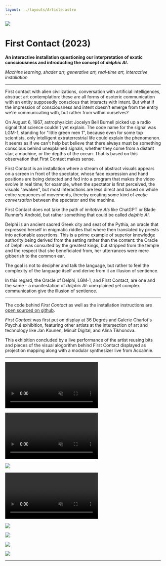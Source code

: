 ```yaml
---
layout: ../layouts/Article.astro
---
```



![](../media/first-contact/cover.png)

# First Contact (2023)

**An interactive installation questioning our interpretation of exotic consciousness and introducting the concept of _delphic AI_.**

_Machine learning, shader art, generative art, real-time art, interactive installation_

---

First contact with alien civilizations, conversation with artificial intelligences, abstract art contemplation: these are all forms of esoteric communication with an entity supposedly conscious that interacts with intent. But what if the impression of consciousness and intent doesn't emerge from the entity we're communicating with, but rather from within ourselves?

On August 6, 1967, astrophysicist Jocelyn Bell Burnell picked up a radio signal that science couldn't yet explain. The code name for the signal was LGM-1, standing for "little green men 1", because even for some top scientists, only intelligent extraterrestrial life could explain the phenomenon. It seems as if we can't help but believe that there always must be something conscious behind unexplained signals, whether they come from a distant star, a machine, or the depths of the ocean. That is based on this observation that First Contact makes sense.

First Contact is an installation where a stream of abstract visuals appears on a screen in front of the spectator, whose face expression and hand positions are being detected and fed into a program that makes the video evolve in real time; for example, when the spectator is first perceived, the visuals "awaken", but most interactions are less direct and based on whole entire sequences of movements, thereby creating some kind of _exotic conversation_ between the spectator and the machine.

First Contact does not take the path of _imitative AIs_ like ChatGPT or Blade Runner's Android, but rather something that could be called _delphic AI_.

Delphi is an ancient sacred Greek city and seat of the Pythia, an oracle that expressed herself in enigmatic riddles that where then translated by priests into actionable assertions. This is a prime example of superior knowledge authority being derived from the setting rather than the content: the Oracle of Delphi was consulted by the greatest kings, but stripped from the temple and the respect that she beneficiated from, her utterrances were mere gibberish to the common ear.

The goal is not to decipher and talk the language, but rather to feel the complexity of the language itself and derive from it an illusion of sentience.

In this regard, the Oracle of Delphi, LGM-1, and First Contact, are one and the same - a manifestation of _delphic AI_: unexplained yet complex communication give the illusion of sentience.

---

The code behind _First Contact_ as well as the installation instructions are [open sourced on github](https://github.com/ninofiliu/first-contact).

_First Contact_ was first put on display at 36 Degrés and Galerie Charlot's Psych.é exhibition, featuring other artists at the intersection of art and technology like Jan Kounen, Minuit Digital, and Alina Tikhonova.

This exhibition concluded by a live performance of the artist reusing bits and pieces of the visual alogorithm behind First Contact displayed as projection mapping along with a modular synthesizer live from Accalmie.

---

<p>
  <video src={capture} autoplay muted loop playsinline />
</p>

<p>
  <video src={interact1} autoplay muted loop playsinline />
</p>

![](../media/first-contact/tv0.jpg)

<p>
  <video src={interact2} autoplay muted loop playsinline />
</p>

![](../media/first-contact/live3.jpg)

![](../media/first-contact/live0.jpg)

![](../media/first-contact/live1.jpg)

![](../media/first-contact/insitu.jpg)

---

